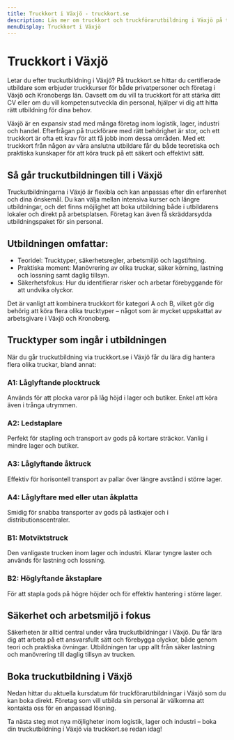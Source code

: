 ```yaml
---
title: Truckkort i Växjö - truckkort.se
description: Läs mer om truckkort och truckförarutbildning i Växjö på truckkort.se
menuDisplay: Truckkort i Växjö
---
```


# Truckkort i Växjö

Letar du efter truckutbildning i Växjö? På truckkort.se hittar du certifierade utbildare som erbjuder truckkurser för både privatpersoner och företag i Växjö och Kronobergs län. Oavsett om du vill ta truckkort för att stärka ditt CV eller om du vill kompetensutveckla din personal, hjälper vi dig att hitta rätt utbildning för dina behov.

Växjö är en expansiv stad med många företag inom logistik, lager, industri och handel. Efterfrågan på truckförare med rätt behörighet är stor, och ett truckkort är ofta ett krav för att få jobb inom dessa områden. Med ett truckkort från någon av våra anslutna utbildare får du både teoretiska och praktiska kunskaper för att köra truck på ett säkert och effektivt sätt.

## Så går truckutbildningen till i Växjö

Truckutbildningarna i Växjö är flexibla och kan anpassas efter din erfarenhet och dina önskemål. Du kan välja mellan intensiva kurser och längre utbildningar, och det finns möjlighet att boka utbildning både i utbildarens lokaler och direkt på arbetsplatsen. Företag kan även få skräddarsydda utbildningspaket för sin personal.

## Utbildningen omfattar:

- Teoridel: Trucktyper, säkerhetsregler, arbetsmiljö och lagstiftning.
- Praktiska moment: Manövrering av olika truckar, säker körning, lastning och lossning samt daglig tillsyn.
- Säkerhetsfokus: Hur du identifierar risker och arbetar förebyggande för att undvika olyckor.

Det är vanligt att kombinera truckkort för kategori A och B, vilket gör dig behörig att köra flera olika trucktyper – något som är mycket uppskattat av arbetsgivare i Växjö och Kronoberg.

## Trucktyper som ingår i utbildningen

När du går truckutbildning via truckkort.se i Växjö får du lära dig hantera flera olika truckar, bland annat:

### A1: Låglyftande plocktruck

Används för att plocka varor på låg höjd i lager och butiker. Enkel att köra även i trånga utrymmen.

### A2: Ledstaplare

Perfekt för stapling och transport av gods på kortare sträckor. Vanlig i mindre lager och butiker.

### A3: Låglyftande åktruck

Effektiv för horisontell transport av pallar över längre avstånd i större lager.

### A4: Låglyftare med eller utan åkplatta

Smidig för snabba transporter av gods på lastkajer och i distributionscentraler.

### B1: Motviktstruck

Den vanligaste trucken inom lager och industri. Klarar tyngre laster och används för lastning och lossning.

### B2: Höglyftande åkstaplare

För att stapla gods på högre höjder och för effektiv hantering i större lager.

## Säkerhet och arbetsmiljö i fokus

Säkerheten är alltid central under våra truckutbildningar i Växjö. Du får lära dig att arbeta på ett ansvarsfullt sätt och förebygga olyckor, både genom teori och praktiska övningar. Utbildningen tar upp allt från säker lastning och manövrering till daglig tillsyn av trucken.

## Boka truckutbildning i Växjö

Nedan hittar du aktuella kursdatum för truckförarutbildningar i Växjö som du kan boka direkt. Företag som vill utbilda sin personal är välkomna att kontakta oss för en anpassad lösning.

Ta nästa steg mot nya möjligheter inom logistik, lager och industri – boka din truckutbildning i Växjö via truckkort.se redan idag!

<ForkliftCourses city="vaxjo" />
